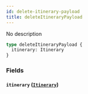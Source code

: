 ```yaml
---
id: delete-itinerary-payload
title: deleteItineraryPayload
---
```


No description

```graphql
type deleteItineraryPayload {
  itinerary: Itinerary
}
```

### Fields

#### `itinerary` ([`Itinerary`](/v1/objects/itinerary))
